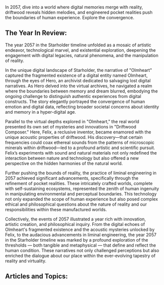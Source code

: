 In 2057, dive into a world where digital memories merge with reality, driftwood reveals hidden melodies, and engineered pocket realities push the boundaries of human experience. Explore the convergence.


## The Year In Review:
The year 2057 in the Starholder timeline unfolded as a mosaic of artistic endeavor, technological marvel, and existential exploration, deepening the engagement with digital legacies, natural phenomena, and the manipulation of reality.

In the unique digital landscape of Starholder, the narrative of "Olmheart" captured the fragmented existence of a digital entity named Olmheart, through the eyes of Hero, an archivist dedicated to salvaging lost digital narratives. As Hero delved into the virtual archives, he navigated a realm where the boundaries between memory and dream blurred, embodying the ongoing challenge to distinguish authentic experiences from digital constructs. The story elegantly portrayed the convergence of human emotion and digital data, reflecting broader societal concerns about identity and memory in a hyper-digital age.

Parallel to the virtual depths explored in "Olmheart," the real world presented its own set of mysteries and innovations in "Driftwood Composer." Here, Felix, a reclusive inventor, became enamored with the unique acoustic properties of driftwood. His discovery—that certain frequencies could coax ethereal sounds from the patterns of microscopic minerals within driftwood—led to a profound artistic and scientific pursuit. Felix’s experiments with sound and natural materials not only redefined the interaction between nature and technology but also offered a new perspective on the hidden harmonies of the natural world.

Further pushing the bounds of reality, the practice of liminal engineering in 2057 achieved significant advancements, specifically through the refinement of pocket realities. These intricately crafted worlds, complete with self-sustaining ecosystems, represented the zenith of human ingenuity in manipulating environmental and perceptual boundaries. This technology not only expanded the scope of human experience but also posed complex ethical and philosophical questions about the nature of reality and our responsibilities within these manufactured worlds.

Collectively, the events of 2057 illustrated a year rich with innovation, artistic creation, and philosophical inquiry. From the digital echoes of Olmheart's fragmented existence and the acoustic mysteries unlocked by Felix, to the audacious advancements in liminal engineering, the year 2057 in the Starholder timeline was marked by a profound exploration of the thresholds — both tangible and metaphysical — that define and reflect the human condition. These narratives not only challenged perceptions but also enriched the dialogue about our place within the ever-evolving tapestry of reality and virtuality.

## Articles and Topics:

